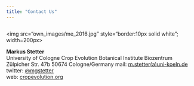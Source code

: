 ```yaml
---
title: "Contact Us"
---
```

  

<div style="float: left">  
</a><img src="own_images/me_2016.jpg" style="border:10px solid white"; width=200px>
</div>

**Markus Stetter**    
University of Cologne
Crop Evolution
Botanical Institute
Biozentrum
Zülpicher Str. 47b
50674 Cologne/Germany
mail: [m.stetter(a)uni-koeln.de](mailto:m.stetter@uni-koeln.de)  
twitter: [\@mgstetter](https://twitter.com/mgstetter)  
web: [cropevolution.org](https://cropevolution.org)


<!-- Global site tag (gtag.js) - Google Analytics -->
<script async src="https://www.googletagmanager.com/gtag/js?id=UA-96594188-4"></script>
<script>
  window.dataLayer = window.dataLayer || [];
  function gtag(){dataLayer.push(arguments);}
  gtag('js', new Date());

  gtag('config', 'UA-96594188-4');
</script>

